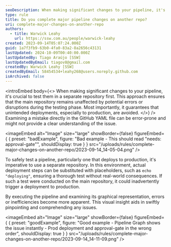 ```yaml
---
seoDescription: When making significant changes to your pipeline, it's crucial to test them in a separate repository first to avoid unintended deployments and ensure a thorough test.
type: rule
title: Do you complete major pipeline changes on another repo?
uri: complete-major-changes-on-another-repo
authors:
  - title: Warwick Leahy
    url: https://ssw.com.au/people/warwick-leahy
created: 2023-09-14T05:07:24.000Z
guid: 1a7f3fb9-63b0-4fa0-83a2-8a2656c43131
lastUpdated: 2024-10-09T00:40:00.000Z
lastUpdatedBy: Tiago Araújo [SSW]
lastUpdatedByEmail: tiagov8@gmail.com
createdBy: Warwick Leahy [SSW]
createdByEmail: 58454534+leahy268@users.noreply.github.com
isArchived: false
---
```


<introEmbed
  body={<>
When making significant changes to your pipeline, it's crucial to test them in a separate repository first. This approach ensures that the main repository remains unaffected by potential errors or disruptions during the testing phase. Most importantly, it guarantees that unintended deployments, especially to production, are avoided.
  </>}
/>
Examining a mistake directly in the GitHub YAML file can be error-prone and might not provide a clear understanding of the issue.

<imageEmbed
  alt="Image"
  size="large"
  showBorder={false}
  figureEmbed={ {
    preset: "badExample",
    figure: "Bad example - This should read \"needs: approval-gate\"",
    shouldDisplay: true
  } }
  src="/uploads/rules/complete-major-changes-on-another-repo/2023-09-14_14-05-04.png"
/>


To safely test a pipeline, particularly one that deploys to production, it's imperative to use a separate repository. In this environment, actual deployment steps can be substituted with placeholders, such as `echo "deploying"`, ensuring a thorough test without real-world consequences. If such a test were conducted on the main repository, it could inadvertently trigger a deployment to production.

By executing the pipeline and examining its graphical representation, errors or inefficiencies become more apparent. This visual insight aids in swiftly pinpointing and comprehending any issues.

<imageEmbed
  alt="Image"
  size="large"
  showBorder={false}
  figureEmbed={ {
    preset: "goodExample",
    figure: "Good example - Pipeline Graph shows the issue instantly - Prod deployment and approval-gate in the wrong order",
    shouldDisplay: true
  } }
  src="/uploads/rules/complete-major-changes-on-another-repo/2023-09-14_14-11-09.png"
/>
